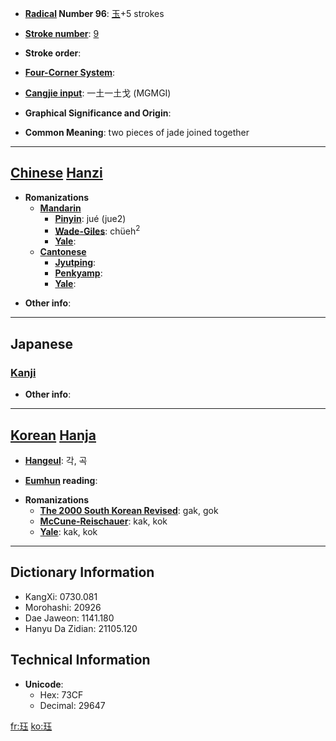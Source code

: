 * '''[[Wiktionary:Chinese radical index| Radical]] Number 96''': [[Wiktionary:Chinese radical index 玉|玉]]+5 strokes

* '''[[Wiktionary:Chinese total strokes index|Stroke number]]''': [[Wiktionary:Chinese total strokes index 9|9]]

* '''Stroke order''': 

* '''[[Wiktionary:Chinese four corner index|Four-Corner System]]''': 

* '''[[Wiktionary:Chinese Cangjie index|Cangjie input]]''': 一土一土戈 (MGMGI)

* '''Graphical Significance and Origin''': 

* '''Common Meaning''': two pieces of jade joined together

----

== [[Chinese]] [[Hanzi]] ==

* '''Romanizations'''
** '''[[Mandarin]]'''
*** '''[[Pinyin]]''': jué (jue2)
*** '''[[Wade-Giles]]''': chüeh<sup>2</sup>
*** '''[[Yale]]''': 
** '''[[Cantonese]]'''
*** '''[[Jyutping]]''':
*** '''[[Penkyamp]]''': 
*** '''[[Yale]]''': 

* '''Other info''': 

----

==Japanese==
===[[Kanji]]===
{{kanji|on readings=[[かく]] (kaku), [[こく]] (koku)
|kun readings=
}}

* '''Other info''':  

----

== [[Korean]] [[Hanja]] ==

* '''[[Hangeul]]''': 각, 곡

* '''[[Eumhun]] reading''': 

* '''Romanizations'''
** '''[[The 2000 South Korean Revised Romanization|The 2000 South Korean Revised]]''': gak, gok
** '''[[McCune-Reischauer]]''': kak, kok
** '''[[Yale]]''': kak, kok

----

== Dictionary Information ==

* KangXi: 0730.081
* Morohashi: 20926
* Dae Jaweon: 1141.180
* Hanyu Da Zidian: 21105.120

== Technical Information ==

* '''Unicode''':
** Hex: 73CF
** Decimal: 29647

[[fr:珏]]
[[ko:珏]]